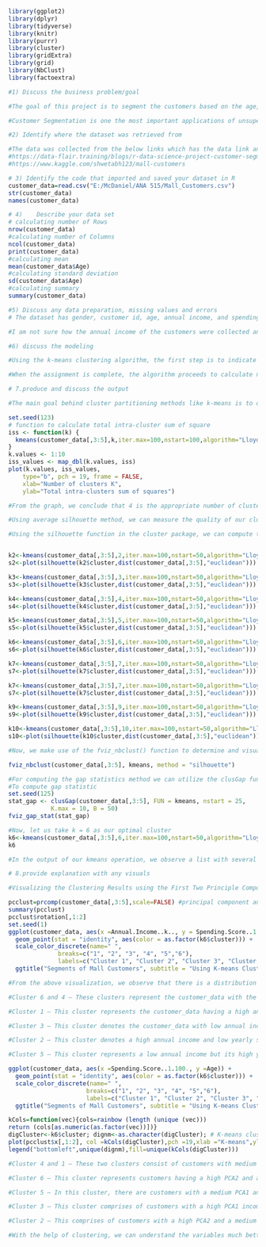 
```{r setup, include = FALSE}
library(ggplot2)
library(dplyr)
library(tidyverse)
library(knitr)
library(purrr)
library(cluster) 
library(gridExtra)
library(grid)
library(NbClust)
library(factoextra)
```

```{r, include = TRUE}
#1)	Discuss the business problem/goal

#The goal of this project is to segment the customers based on the age, gender, interest. Customer segmentation is an important practice of dividing customers base into individual groups that are similar. It is useful in customized marketing.

#Customer Segmentation is one the most important applications of unsupervised learning. Using clustering techniques, companies can identify the several segments of customers allowing them to target the potential user base. In this machine learning project, we will make use of K-means clustering which is the essential algorithm for clustering unlabeled dataset.
```

```{r, include=TRUE}
#2)	Identify where the dataset was retrieved from 

#The data was collected from the below links which has the data link and source code
#https://data-flair.training/blogs/r-data-science-project-customer-segmentation/
#https://www.kaggle.com/shwetabh123/mall-customers
```


```{r, include = TRUE}

# 3) Identify the code that imported and saved your dataset in R 
customer_data=read.csv("E:/McDaniel/ANA 515/Mall_Customers.csv")
str(customer_data)
names(customer_data)

```

```{r, include = TRUE}
# 4)	Describe your data set 
# calculating number of Rows
nrow(customer_data)
#calculating number of Columns
ncol(customer_data)
print(customer_data)
#calculating mean
mean(customer_data$Age)
#calculating standard deviation
sd(customer_data$Age)
#calculating summary
summary(customer_data)

```

```{r, include = TRUE}
#5)	Discuss any data preparation, missing values and errors 
# The dataset has gender, customer id, age, annual income, and spending score columns and it looks complete and I do not think any values are missing as it is kept simple and effective. 

#I am not sure how the annual income of the customers were collected and on what basis and this is the only error with the data I could think of. 
```

```{r, include = TRUE}
#6)	discuss the modeling

#Using the k-means clustering algorithm, the first step is to indicate the number of clusters (k) that we wish to produce in the final output. The algorithm starts by selecting k objects from dataset randomly that will serve as the initial centers for our clusters. These selected objects are the cluster means, also known as centroids. Then, the remaining objects have an assignment of the closest centroid. This centroid is defined by the Euclidean Distance present between the object and the cluster mean. We refer to this step as “cluster assignment”. 

#When the assignment is complete, the algorithm proceeds to calculate new mean value of each cluster present in the data. After the recalculation of the centers, the observations are checked if they are closer to a different cluster. Using the updated cluster mean, the objects undergo reassignment. This goes on repeatedly through several iterations until the cluster assignments stop altering. The clusters that are present in the current iteration are the same as the ones obtained in the previous iteration.

```

```{r, include = TRUE}
# 7.produce and discuss the output 

#The main goal behind cluster partitioning methods like k-means is to define the clusters such that the intra-cluster variation stays minimum.

set.seed(123)
# function to calculate total intra-cluster sum of square 
iss <- function(k) {
  kmeans(customer_data[,3:5],k,iter.max=100,nstart=100,algorithm="Lloyd" )$tot.withinss
}
k.values <- 1:10
iss_values <- map_dbl(k.values, iss)
plot(k.values, iss_values,
    type="b", pch = 19, frame = FALSE, 
    xlab="Number of clusters K",
    ylab="Total intra-clusters sum of squares")

#From the graph, we conclude that 4 is the appropriate number of clusters since it seems to be appearing at the bend in the elbow plot.

#Using average silhouette method, we can measure the quality of our clustering operation. With this, we can determine how well within the cluster is the data object. If we obtain a high average silhouette width, it means that we have good clustering. The average silhouette method calculates the mean of silhouette observations for different k values. With the optimal number of k clusters, one can maximize the average silhouette over significant values for k clusters.

#Using the silhouette function in the cluster package, we can compute the average silhouette width using the kmean function. Here, the optimal cluster will possess highest average.


k2<-kmeans(customer_data[,3:5],2,iter.max=100,nstart=50,algorithm="Lloyd")
s2<-plot(silhouette(k2$cluster,dist(customer_data[,3:5],"euclidean")))

k3<-kmeans(customer_data[,3:5],3,iter.max=100,nstart=50,algorithm="Lloyd")
s3<-plot(silhouette(k3$cluster,dist(customer_data[,3:5],"euclidean")))

k4<-kmeans(customer_data[,3:5],4,iter.max=100,nstart=50,algorithm="Lloyd")
s4<-plot(silhouette(k4$cluster,dist(customer_data[,3:5],"euclidean")))

k5<-kmeans(customer_data[,3:5],5,iter.max=100,nstart=50,algorithm="Lloyd")
s5<-plot(silhouette(k5$cluster,dist(customer_data[,3:5],"euclidean")))

k6<-kmeans(customer_data[,3:5],6,iter.max=100,nstart=50,algorithm="Lloyd")
s6<-plot(silhouette(k6$cluster,dist(customer_data[,3:5],"euclidean")))

k7<-kmeans(customer_data[,3:5],7,iter.max=100,nstart=50,algorithm="Lloyd")
s7<-plot(silhouette(k7$cluster,dist(customer_data[,3:5],"euclidean")))

k7<-kmeans(customer_data[,3:5],7,iter.max=100,nstart=50,algorithm="Lloyd")
s7<-plot(silhouette(k7$cluster,dist(customer_data[,3:5],"euclidean")))

k9<-kmeans(customer_data[,3:5],9,iter.max=100,nstart=50,algorithm="Lloyd")
s9<-plot(silhouette(k9$cluster,dist(customer_data[,3:5],"euclidean")))

k10<-kmeans(customer_data[,3:5],10,iter.max=100,nstart=50,algorithm="Lloyd")
s10<-plot(silhouette(k10$cluster,dist(customer_data[,3:5],"euclidean")))

#Now, we make use of the fviz_nbclust() function to determine and visualize the optimal number of clusters as follows –

fviz_nbclust(customer_data[,3:5], kmeans, method = "silhouette")

#For computing the gap statistics method we can utilize the clusGap function for providing gap statistic as well as standard error for a given output.
#To compute gap statistic
set.seed(125)
stat_gap <- clusGap(customer_data[,3:5], FUN = kmeans, nstart = 25,
            K.max = 10, B = 50)
fviz_gap_stat(stat_gap)

#Now, let us take k = 6 as our optimal cluster
k6<-kmeans(customer_data[,3:5],6,iter.max=100,nstart=50,algorithm="Lloyd")
k6

#In the output of our kmeans operation, we observe a list with several key information.

```


```{r, include = TRUE}
# 8.provide explanation with any visuals 

#Visualizing the Clustering Results using the First Two Principle Components

pcclust=prcomp(customer_data[,3:5],scale=FALSE) #principal component analysis
summary(pcclust)
pcclust$rotation[,1:2]
set.seed(1)
ggplot(customer_data, aes(x =Annual.Income..k.., y = Spending.Score..1.100.)) + 
  geom_point(stat = "identity", aes(color = as.factor(k6$cluster))) +
  scale_color_discrete(name=" ",
              breaks=c("1", "2", "3", "4", "5","6"),
              labels=c("Cluster 1", "Cluster 2", "Cluster 3", "Cluster 4", "Cluster 5","Cluster 6")) +
  ggtitle("Segments of Mall Customers", subtitle = "Using K-means Clustering")

#From the above visualization, we observe that there is a distribution of 6 clusters as follows –

#Cluster 6 and 4 – These clusters represent the customer_data with the medium income salary as well as the medium annual spend of salary.

#Cluster 1 – This cluster represents the customer_data having a high annual income as well as a high annual spend.

#Cluster 3 – This cluster denotes the customer_data with low annual income as well as low yearly spend of income.

#Cluster 2 – This cluster denotes a high annual income and low yearly spend.

#Cluster 5 – This cluster represents a low annual income but its high yearly expenditure.

ggplot(customer_data, aes(x =Spending.Score..1.100., y =Age)) + 
  geom_point(stat = "identity", aes(color = as.factor(k6$cluster))) +
  scale_color_discrete(name=" ",
                      breaks=c("1", "2", "3", "4", "5","6"),
                      labels=c("Cluster 1", "Cluster 2", "Cluster 3", "Cluster 4", "Cluster 5","Cluster 6")) +
  ggtitle("Segments of Mall Customers", subtitle = "Using K-means Clustering")

kCols=function(vec){cols=rainbow (length (unique (vec)))
return (cols[as.numeric(as.factor(vec))])}
digCluster<-k6$cluster; dignm<-as.character(digCluster); # K-means clusters
plot(pcclust$x[,1:2], col =kCols(digCluster),pch =19,xlab ="K-means",ylab="classes")
legend("bottomleft",unique(dignm),fill=unique(kCols(digCluster)))

#Cluster 4 and 1 – These two clusters consist of customers with medium PCA1 and medium PCA2 score.

#Cluster 6 – This cluster represents customers having a high PCA2 and a low PCA1.

#Cluster 5 – In this cluster, there are customers with a medium PCA1 and a low PCA2 score.

#Cluster 3 – This cluster comprises of customers with a high PCA1 income and a high PCA2.

#Cluster 2 – This comprises of customers with a high PCA2 and a medium annual spend of income.

#With the help of clustering, we can understand the variables much better, prompting us to take careful decisions. With the identification of customers, companies can release products and services that target customers based on several parameters like income, age, spending patterns, etc.

```










